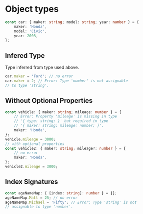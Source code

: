 # Object types

```ts copy
const car: { maker: string; model: string; year: number } = {
	maker: 'Honda',
	model: 'Civic',
	year: 2008,
};
```

## Infered Type

Type inferred from type used above.

```ts copy
car.maker = 'Ford'; // no error
car.maker = 2; // Error: Type 'number' is not assignable
// to type 'string'.
```

## Without Optional Properties

```ts copy
const vehicle: { maker: string; mileage: number } = {
	// Error: Property 'mileage' is missing in type
	// '{ type: string; }' but required in type
	// '{ maker: string; mileage: number; }'.
	maker: 'Honda',
};
vehicle.mileage = 3000;
// with optional properties
const vehicle2: { maker: string; mileage?: number } = {
	// no error
	maker: 'Honda',
};
vehicle2.mileage = 3000;
```

## Index Signatures

```ts copy
const ageNameMap: { [index: string]: number } = {};
ageNameMap.Matt = 25; // no error
ageNameMap.Michael = 'Fifty'; // Error: Type 'string' is not
// assignable to type 'number'.
```
